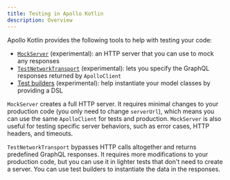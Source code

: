 ```yaml
---
title: Testing in Apollo Kotlin
description: Overview
---
```


Apollo Kotlin provides the following tools to help with testing your code:

- [`MockServer`](./mocking-http-responses) (experimental): an HTTP server that you can use to mock any responses
- [`TestNetworkTransport`](./mocking-graphql-responses) (experimental): lets you specify the GraphQL responses returned by `ApolloClient`
- [Test builders](./test-builders) (experimental): help instantiate your model classes by providing a DSL

`MockServer` creates a full HTTP server. It requires minimal changes to your production code (you only need to change `serverUrl`), which means you can use the same `ApolloClient` for tests and production. `MockServer` is also useful for testing specific server behaviors, such as error cases, HTTP headers, and timeouts.

`TestNetworkTransport` bypasses HTTP calls altogether and returns predefined GraphQL responses. It requires more modifications to your production code, but you can use it in lighter tests that don't need to create a server. You can use test builders to instantiate the data in the responses.
